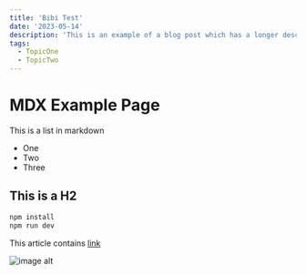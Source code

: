 ```yaml
---
title: 'Bibi Test'
date: '2023-05-14'
description: 'This is an example of a blog post which has a longer description than the other tiles so that we can test the tile styling in a better way'
tags:
  - TopicOne
  - TopicTwo
---
```

# MDX Example Page


This is a list in markdown
- One
- Two
- Three

## This is a H2

```bash
npm install
npm run dev
```

This article contains [link](www.google.com)

![image alt](https://tailwindcss.com/_next/static/media/convertkit.f7d59618.png)




